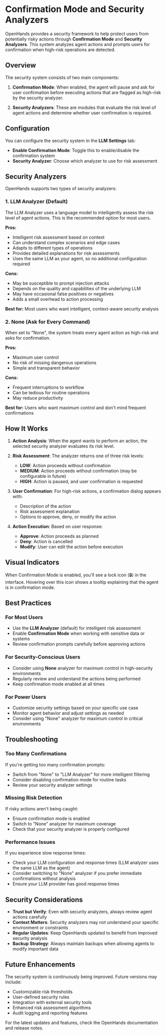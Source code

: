 # Confirmation Mode and Security Analyzers

OpenHands provides a security framework to help protect users from potentially risky actions through **Confirmation Mode** and **Security Analyzers**. This system analyzes agent actions and prompts users for confirmation when high-risk operations are detected.

## Overview

The security system consists of two main components:

1. **Confirmation Mode**: When enabled, the agent will pause and ask for user confirmation before executing actions that are flagged as high-risk by the security analyzer.

2. **Security Analyzers**: These are modules that evaluate the risk level of agent actions and determine whether user confirmation is required.

## Configuration

You can configure the security system in the **LLM Settings** tab:

- **Enable Confirmation Mode**: Toggle this to enable/disable the confirmation system
- **Security Analyzer**: Choose which analyzer to use for risk assessment

## Security Analyzers

OpenHands supports two types of security analyzers:

### 1. LLM Analyzer (Default)

The LLM Analyzer uses a language model to intelligently assess the risk level of agent actions. This is the recommended option for most users.

**Pros:**
- Intelligent risk assessment based on context
- Can understand complex scenarios and edge cases
- Adapts to different types of operations
- Provides detailed explanations for risk assessments
- Uses the same LLM as your agent, so no additional configuration required

**Cons:**
- May be susceptible to prompt injection attacks
- Depends on the quality and capabilities of the underlying LLM
- May have occasional false positives or negatives
- Adds a small overhead to action processing

**Best for:** Most users who want intelligent, context-aware security analysis

### 2. None (Ask for Every Command)

When set to "None", the system treats every agent action as high-risk and asks for confirmation.

**Pros:**
- Maximum user control
- No risk of missing dangerous operations
- Simple and transparent behavior

**Cons:**
- Frequent interruptions to workflow
- Can be tedious for routine operations
- May reduce productivity

**Best for:** Users who want maximum control and don't mind frequent confirmations

## How It Works

1. **Action Analysis**: When the agent wants to perform an action, the selected security analyzer evaluates its risk level.

2. **Risk Assessment**: The analyzer returns one of three risk levels:
   - **LOW**: Action proceeds without confirmation
   - **MEDIUM**: Action proceeds without confirmation (may be configurable in future)
   - **HIGH**: Action is paused, and user confirmation is requested

3. **User Confirmation**: For high-risk actions, a confirmation dialog appears with:
   - Description of the action
   - Risk assessment explanation
   - Options to approve, deny, or modify the action

4. **Action Execution**: Based on user response:
   - **Approve**: Action proceeds as planned
   - **Deny**: Action is cancelled
   - **Modify**: User can edit the action before execution

## Visual Indicators

When Confirmation Mode is enabled, you'll see a lock icon (🔒) in the interface. Hovering over this icon shows a tooltip explaining that the agent is in confirmation mode.

## Best Practices

### For Most Users
- Use the **LLM Analyzer** (default) for intelligent risk assessment
- Enable **Confirmation Mode** when working with sensitive data or systems
- Review confirmation prompts carefully before approving actions

### For Security-Conscious Users
- Consider using **None** analyzer for maximum control in high-security environments
- Regularly review and understand the actions being performed
- Keep confirmation mode enabled at all times

### For Power Users
- Customize security settings based on your specific use case
- Monitor agent behavior and adjust settings as needed
- Consider using "None" analyzer for maximum control in critical environments

## Troubleshooting

### Too Many Confirmations
If you're getting too many confirmation prompts:
- Switch from "None" to "LLM Analyzer" for more intelligent filtering
- Consider disabling confirmation mode for routine tasks
- Review your security analyzer settings

### Missing Risk Detection
If risky actions aren't being caught:
- Ensure confirmation mode is enabled
- Switch to "None" analyzer for maximum coverage
- Check that your security analyzer is properly configured

### Performance Issues
If you experience slow response times:
- Check your LLM configuration and response times (LLM analyzer uses the same LLM as the agent)
- Consider switching to "None" analyzer if you prefer immediate confirmations without analysis
- Ensure your LLM provider has good response times

## Security Considerations

- **Trust but Verify**: Even with security analyzers, always review agent actions carefully
- **Context Matters**: Security analyzers may not understand your specific environment or constraints
- **Regular Updates**: Keep OpenHands updated to benefit from improved security analysis
- **Backup Strategy**: Always maintain backups when allowing agents to modify important data

## Future Enhancements

The security system is continuously being improved. Future versions may include:
- Customizable risk thresholds
- User-defined security rules
- Integration with external security tools
- Enhanced risk assessment algorithms
- Audit logging and reporting features

For the latest updates and features, check the OpenHands documentation and release notes.